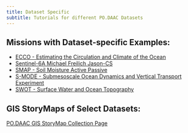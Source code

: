 ```yaml
---
title: Dataset Specific
subtitle: Tutorials for different PO.DAAC Datasets
---
```


## Missions with Dataset-specific Examples:

- [ECCO - Estimating the Circulation and Climate of the Ocean](ECCO.qmd)
- [Sentinel-6A Michael Freilich Jason-CS](Sentinel6MF.qmd)
- [SMAP - Soil Moisture Active Passive](SMAP.qmd)
- [S-MODE - Submesoscale Ocean Dynamics and Vertical Transport Experiment](SMODE.qmd)
- [SWOT - Surface Water and Ocean Topography](SWOT.qmd)


## GIS StoryMaps of Select Datasets:

[PO.DAAC GIS StoryMap Collection Page](https://storymaps.arcgis.com/collections/413c17cba4b44be18e445c1caaf03fff)